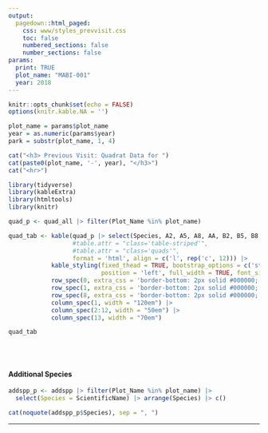 ```yaml
---
output: 
  pagedown::html_paged:
    css: www/styles_prevvisit.css
    toc: false
    numbered_sections: false
    number_sections: false
params:
  print: TRUE
  plot_name: "MABI-001"
  year: 2018
---
```

```r
knitr::opts_chunk$set(echo = FALSE)
options(knitr.kable.NA = '')
```

```r
plot_name = params$plot_name
year = as.numeric(params$year)
park = substr(plot_name, 1, 4)
```


```r

cat("<h3> Previous Visit: Quadrat Data for ")
cat(paste0(plot_name, '-', year), "</h3>")
cat("<hr>")
```

```r
library(tidyverse)
library(kableExtra)
library(htmltools)
library(knitr)

quad_p <- quad_all |> filter(Plot_Name %in% plot_name) 

quad_tab <- kable(quad_p |> select(Species, A2, A5, A8, AA, B2, B5, B8, BB, C2, C5, C8, CC, Note),
                  #table.attr = "class='table-striped'", 
                  #table.attr = "class='quads'",
                  format = 'html', align = c('l', rep('c', 12))) |> 
            kable_styling(fixed_thead = TRUE, bootstrap_options = c('striped'),
                          position = 'left', full_width = TRUE, font_size = 9) |> 
            row_spec(0, extra_css = 'border-bottom: 2px solid #000000;') |> 
            row_spec(1, extra_css = 'border-bottom: 2px solid #000000;') |> 
            row_spec(8, extra_css = 'border-bottom: 2px solid #000000;') |> 
            column_spec(1, width = "120em") |> 
            column_spec(2:12, width = "50em") |> 
            column_spec(13, width = "70em")
```

<div class = 'quads'>
```r
quad_tab
```
</div>
<br>
<br>

<h4>Additional Species</h4>
```r
addspp_p <- addspp |> filter(Plot_Name %in% plot_name) |> 
  select(Species = ScientificName) |> arrange(Species) |> c()

```

```r
cat(noquote(addspp_p$Species), sep = ", ")
```

<hr>